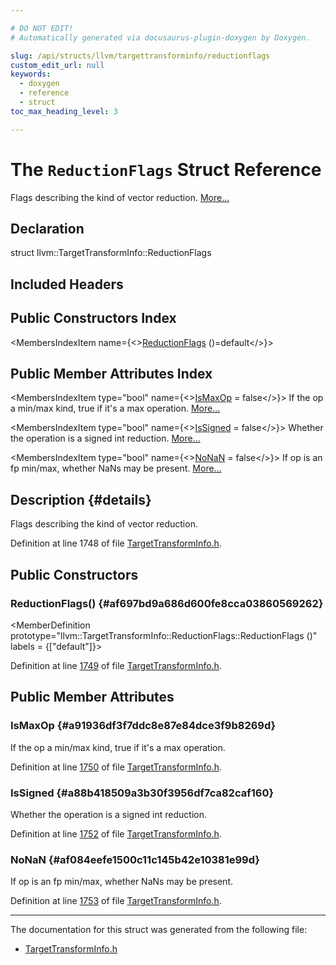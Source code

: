 ```yaml
---

# DO NOT EDIT!
# Automatically generated via docusaurus-plugin-doxygen by Doxygen.

slug: /api/structs/llvm/targettransforminfo/reductionflags
custom_edit_url: null
keywords:
  - doxygen
  - reference
  - struct
toc_max_heading_level: 3

---
```





# The `ReductionFlags` Struct Reference

<DoxygenPage pluginConfig={pluginConfig}>

Flags describing the kind of vector reduction. <a href="#details">More...</a>

## Declaration

<CodeBlock>struct llvm::TargetTransformInfo::ReductionFlags</CodeBlock>

## Included Headers

<IncludesList>
<IncludesListItem
  filePath="llvm/Analysis/TargetTransformInfo.h"
  permalink="/docs/api/files/include/include/llvm/include/llvm/analysis/targettransforminfo-h"
  isLocal="true" />
</IncludesList>

## Public Constructors Index

<MembersIndex>

<MembersIndexItem
  name={<><a href="#af697bd9a686d600fe8cca03860569262">ReductionFlags</a> ()=default</>}>
</MembersIndexItem>

</MembersIndex>

## Public Member Attributes Index

<MembersIndex>

<MembersIndexItem
  type="bool"
  name={<><a href="#a91936df3f7ddc8e87e84dce3f9b8269d">IsMaxOp</a> =
        false</>}>
If the op a min/max kind, true if it&#39;s a max operation. <a href="#a91936df3f7ddc8e87e84dce3f9b8269d">More...</a>
</MembersIndexItem>

<MembersIndexItem
  type="bool"
  name={<><a href="#a88b418509a3b30f3956df7ca82caf160">IsSigned</a> = false</>}>
Whether the operation is a signed int reduction. <a href="#a88b418509a3b30f3956df7ca82caf160">More...</a>
</MembersIndexItem>

<MembersIndexItem
  type="bool"
  name={<><a href="#af084eefe1500c11c145b42e10381e99d">NoNaN</a> =
        false</>}>
If op is an fp min/max, whether NaNs may be present. <a href="#af084eefe1500c11c145b42e10381e99d">More...</a>
</MembersIndexItem>

</MembersIndex>

## Description {#details}

Flags describing the kind of vector reduction.

Definition at line 1748 of file <a href="/docs/api/files/include/include/llvm/include/llvm/analysis/targettransforminfo-h">TargetTransformInfo.h</a>.

<SectionDefinition>

## Public Constructors

### ReductionFlags() {#af697bd9a686d600fe8cca03860569262}

<MemberDefinition
  prototype="llvm::TargetTransformInfo::ReductionFlags::ReductionFlags ()"
  labels = {["default"]}>

Definition at line <a href="/docs/api/files/include/include/llvm/include/llvm/analysis/targettransforminfo-h/#l01749">1749</a> of file <a href="/docs/api/files/include/include/llvm/include/llvm/analysis/targettransforminfo-h">TargetTransformInfo.h</a>.
</MemberDefinition>

</SectionDefinition>

<SectionDefinition>

## Public Member Attributes

### IsMaxOp {#a91936df3f7ddc8e87e84dce3f9b8269d}

<MemberDefinition
  prototype="bool llvm::TargetTransformInfo::ReductionFlags::IsMaxOp =
        false">
If the op a min/max kind, true if it&#39;s a max operation.

Definition at line <a href="/docs/api/files/include/include/llvm/include/llvm/analysis/targettransforminfo-h/#l01750">1750</a> of file <a href="/docs/api/files/include/include/llvm/include/llvm/analysis/targettransforminfo-h">TargetTransformInfo.h</a>.
</MemberDefinition>

### IsSigned {#a88b418509a3b30f3956df7ca82caf160}

<MemberDefinition
  prototype="bool llvm::TargetTransformInfo::ReductionFlags::IsSigned = false">
Whether the operation is a signed int reduction.

Definition at line <a href="/docs/api/files/include/include/llvm/include/llvm/analysis/targettransforminfo-h/#l01752">1752</a> of file <a href="/docs/api/files/include/include/llvm/include/llvm/analysis/targettransforminfo-h">TargetTransformInfo.h</a>.
</MemberDefinition>

### NoNaN {#af084eefe1500c11c145b42e10381e99d}

<MemberDefinition
  prototype="bool llvm::TargetTransformInfo::ReductionFlags::NoNaN =
        false">
If op is an fp min/max, whether NaNs may be present.

Definition at line <a href="/docs/api/files/include/include/llvm/include/llvm/analysis/targettransforminfo-h/#l01753">1753</a> of file <a href="/docs/api/files/include/include/llvm/include/llvm/analysis/targettransforminfo-h">TargetTransformInfo.h</a>.
</MemberDefinition>

</SectionDefinition>

<hr/>

The documentation for this struct was generated from the following file:

<ul>
<li><a href="/docs/api/files/include/include/llvm/include/llvm/analysis/targettransforminfo-h">TargetTransformInfo.h</a></li>
</ul>

</DoxygenPage>
